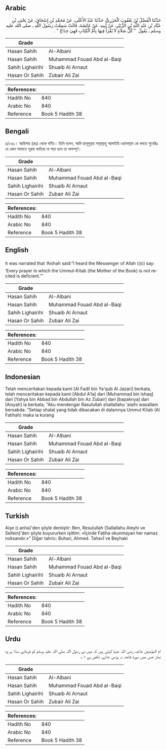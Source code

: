 ## Arabic


<div dir="rtl" lang="ar" style={{fontSize:'larger',backgroundColor:'#f8f9fa',padding:20}}>
حَدَّثَنَا الْفَضْلُ بْنُ يَعْقُوبَ الْجَزَرِيُّ، حَدَّثَنَا عَبْدُ الأَعْلَى، عَنْ مُحَمَّدِ بْنِ إِسْحَاقَ، عَنْ يَحْيَى بْنِ عَبَّادِ بْنِ عَبْدِ اللَّهِ بْنِ الزُّبَيْرِ، عَنْ أَبِيهِ، عَنْ عَائِشَةَ، قَالَتْ سَمِعْتُ رَسُولَ اللَّهِ ـ صلى الله عليه وسلم ـ يَقُولُ ‏ "‏ كُلُّ صَلاَةٍ لاَ يُقْرَأُ فِيهَا بِأُمِّ الْكِتَابِ فَهِيَ خِدَاجٌ ‏"‏ ‏.‏
</div>
<div style={{backgroundColor:'#f8f9fa',padding:20, marginBottom: 10}}><table> <thead> <tr> <th>Grade</th> <th></th> </tr> </thead> <tbody> <tr><td>Hasan Sahih</td><td>Al-Albani</td></tr><tr><td>Hasan Sahih</td><td>Muhammad Fouad Abd al-Baqi</td></tr><tr><td>Sahih Lighairihi</td><td>Shuaib Al Arnaut</td></tr><tr><td>Hasan Or Sahih</td><td>Zubair Ali Zai</td></tr></tbody></table><table> <thead> <tr> <th>References:</th> <th></th> </tr> </thead> <tbody><tr><td>Hadith No</td><td>840</td></tr><tr><td>Arabic No</td><td>840</td></tr><tr><td>Reference</td><td>Book 5 Hadith 38</td></tr></tbody></table></div>

## Bengali


<div dir="ltr" lang="bn" style={{fontSize:'larger',backgroundColor:'#f8f9fa',padding:20}}>
৪/৮৪০। আয়িশাহ (রাঃ) থেকে বর্ণিত। তিনি বলেন, আমি রাসূলুল্লাহ সাল্লাল্লাহু আলাইহি ওয়াসাল্লাম কে বলতে শুনেছিঃ যে কোন সালাতে সূরাহ ফাতিহা না পড়া হলে তা অসম্পূর্ণ।
</div>
<div style={{backgroundColor:'#f8f9fa',padding:20, marginBottom: 10}}><table> <thead> <tr> <th>Grade</th> <th></th> </tr> </thead> <tbody> <tr><td>Hasan Sahih</td><td>Al-Albani</td></tr><tr><td>Hasan Sahih</td><td>Muhammad Fouad Abd al-Baqi</td></tr><tr><td>Sahih Lighairihi</td><td>Shuaib Al Arnaut</td></tr><tr><td>Hasan Or Sahih</td><td>Zubair Ali Zai</td></tr></tbody></table><table> <thead> <tr> <th>References:</th> <th></th> </tr> </thead> <tbody><tr><td>Hadith No</td><td>840</td></tr><tr><td>Arabic No</td><td>840</td></tr><tr><td>Reference</td><td>Book 5 Hadith 38</td></tr></tbody></table></div>

## English


<div dir="ltr" lang="en" style={{fontSize:'larger',backgroundColor:'#f8f9fa',padding:20}}>
It was narrated that ‘Aishah said:“I heard the Messenger of Allah (ﷺ) say: ‘Every prayer in which the Ummul-Kitab (the Mother of the Book) is not recited is deficient.’”
</div>
<div style={{backgroundColor:'#f8f9fa',padding:20, marginBottom: 10}}><table> <thead> <tr> <th>Grade</th> <th></th> </tr> </thead> <tbody> <tr><td>Hasan Sahih</td><td>Al-Albani</td></tr><tr><td>Hasan Sahih</td><td>Muhammad Fouad Abd al-Baqi</td></tr><tr><td>Sahih Lighairihi</td><td>Shuaib Al Arnaut</td></tr><tr><td>Hasan Or Sahih</td><td>Zubair Ali Zai</td></tr></tbody></table><table> <thead> <tr> <th>References:</th> <th></th> </tr> </thead> <tbody><tr><td>Hadith No</td><td>840</td></tr><tr><td>Arabic No</td><td>840</td></tr><tr><td>Reference</td><td>Book 5 Hadith 38</td></tr></tbody></table></div>

## Indonesian


<div dir="ltr" lang="id" style={{fontSize:'larger',backgroundColor:'#f8f9fa',padding:20}}>
Telah menceritakan kepada kami [Al Fadll bin Ya'qub Al Jazari] berkata, telah menceritakan kepada kami [Abdul A'la] dari [Muhammad bin Ishaq] dari [Yahya bin Abbad bin Abdullah bin Az Zubair] dari [bapaknya] dari [Aisyah] ia berkata; "Aku mendengar Rasulullah shallallahu 'alaihi wasallam bersabda: "Setiap shalat yang tidak dibacakan di dalamnya Ummul Kitab (Al Fatihah) maka ia kurang
</div>
<div style={{backgroundColor:'#f8f9fa',padding:20, marginBottom: 10}}><table> <thead> <tr> <th>Grade</th> <th></th> </tr> </thead> <tbody> <tr><td>Hasan Sahih</td><td>Al-Albani</td></tr><tr><td>Hasan Sahih</td><td>Muhammad Fouad Abd al-Baqi</td></tr><tr><td>Sahih Lighairihi</td><td>Shuaib Al Arnaut</td></tr><tr><td>Hasan Or Sahih</td><td>Zubair Ali Zai</td></tr></tbody></table><table> <thead> <tr> <th>References:</th> <th></th> </tr> </thead> <tbody><tr><td>Hadith No</td><td>840</td></tr><tr><td>Arabic No</td><td>840</td></tr><tr><td>Reference</td><td>Book 5 Hadith 38</td></tr></tbody></table></div>

## Turkish


<div dir="ltr" lang="tr" style={{fontSize:'larger',backgroundColor:'#f8f9fa',padding:20}}>
Aişe (r.anha)'den şöyle demiştir: Ben, Resulullah (Sallallahu Aleyhi ve Sellem)'den şöyle buyururken işittim: «İçinde Fatiha okunmayan her namaz noksandır.»" Diğer tahric: Buhari, Ahmed. Tahavİ ve Beyhaki
</div>
<div style={{backgroundColor:'#f8f9fa',padding:20, marginBottom: 10}}><table> <thead> <tr> <th>Grade</th> <th></th> </tr> </thead> <tbody> <tr><td>Hasan Sahih</td><td>Al-Albani</td></tr><tr><td>Hasan Sahih</td><td>Muhammad Fouad Abd al-Baqi</td></tr><tr><td>Sahih Lighairihi</td><td>Shuaib Al Arnaut</td></tr><tr><td>Hasan Or Sahih</td><td>Zubair Ali Zai</td></tr></tbody></table><table> <thead> <tr> <th>References:</th> <th></th> </tr> </thead> <tbody><tr><td>Hadith No</td><td>840</td></tr><tr><td>Arabic No</td><td>840</td></tr><tr><td>Reference</td><td>Book 5 Hadith 38</td></tr></tbody></table></div>

## Urdu


<div dir="rtl" lang="ur" style={{fontSize:'larger',backgroundColor:'#f8f9fa',padding:20}}>
ام المؤمنین عائشہ رضی اللہ عنہا کہتی ہیں کہ میں نے رسول اللہ صلی اللہ علیہ وسلم کو فرماتے سنا: ہر وہ نماز جس میں سورۃ فاتحہ نہ پڑھی جائے، ناقص ہے ۱؎
</div>
<div style={{backgroundColor:'#f8f9fa',padding:20, marginBottom: 10}}><table> <thead> <tr> <th>Grade</th> <th></th> </tr> </thead> <tbody> <tr><td>Hasan Sahih</td><td>Al-Albani</td></tr><tr><td>Hasan Sahih</td><td>Muhammad Fouad Abd al-Baqi</td></tr><tr><td>Sahih Lighairihi</td><td>Shuaib Al Arnaut</td></tr><tr><td>Hasan Or Sahih</td><td>Zubair Ali Zai</td></tr></tbody></table><table> <thead> <tr> <th>References:</th> <th></th> </tr> </thead> <tbody><tr><td>Hadith No</td><td>840</td></tr><tr><td>Arabic No</td><td>840</td></tr><tr><td>Reference</td><td>Book 5 Hadith 38</td></tr></tbody></table></div>